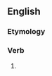 ==English==

===Etymology===
{{suffix|en|drop|eth|nocat=1}}

===Verb===
{{head|en|verb form}}

# {{en-archaic third-person singular of|drop}}